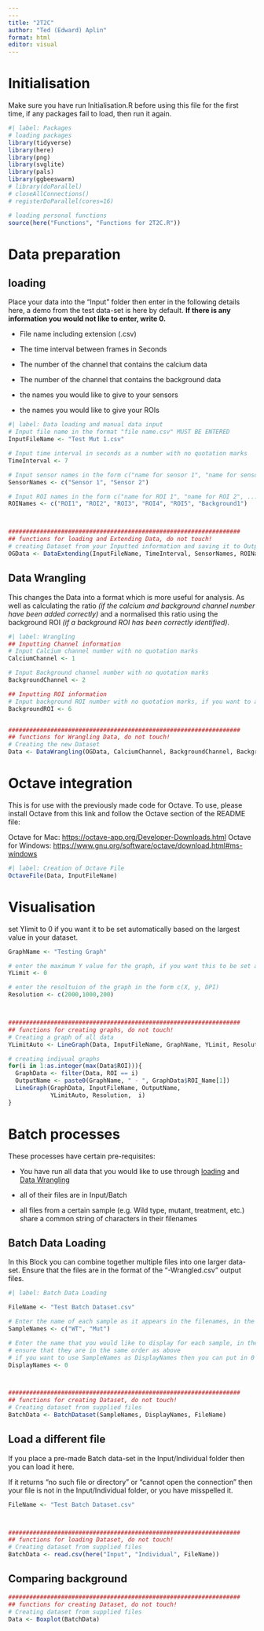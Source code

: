 ```yaml
---
---
title: "2T2C"
author: "Ted (Edward) Aplin"
format: html
editor: visual
---
```


# Initialisation

Make sure you have run Initialisation.R before using this file for the first time, if any packages fail to load, then run it again.

```r
#| label: Packages
# loading packages
library(tidyverse)
library(here)
library(png)
library(svglite)
library(pals)
library(ggbeeswarm)
# library(doParallel)
# closeAllConnections()
# registerDoParallel(cores=16)

# loading personal functions
source(here("Functions", "Functions for 2T2C.R"))
```

# Data preparation

## loading

Place your data into the "Input" folder then enter in the following details here, a demo from the test data-set is here by default. **If there is any information you would not like to enter, write 0.**

-   File name including extension (.csv)

-   The time interval between frames in Seconds

-   The number of the channel that contains the calcium data

-   The number of the channel that contains the background data

-   the names you would like to give to your sensors

-   the names you would like to give your ROIs

```r
#| label: Data loading and manual data input
# Input file name in the format "file name.csv" MUST BE ENTERED
InputFileName <- "Test Mut 1.csv"

# Input time interval in seconds as a number with no quotation marks
TimeInterval <- 7

# Input sensor names in the form c("name for sensor 1", "name for sensor 2", ...)
SensorNames <- c("Sensor 1", "Sensor 2")

# Input ROI names in the form c("name for ROI 1", "name for ROI 2", ...)
ROINames <- c("ROI1", "ROI2", "ROI3", "ROI4", "ROI5", "Background1")



##################################################################
## functions for loading and Extending Data, do not touch!
# creating Dataset from your Inputted information and saving it to Output/Data
OGData <- DataExtending(InputFileName, TimeInterval, SensorNames, ROINames)
```

## Data Wrangling

This changes the Data into a format which is more useful for analysis. As well as calculating the ratio *(if the calcium and background channel number have been added correctly)* and a normalised this ratio using the background ROI *(if a background ROI has been correctly identified)*.

```r
#| label: Wrangling
## Inputting Channel information
# Input Calcium channel number with no quotation marks
CalciumChannel <- 1

# Input Background channel number with no quotation marks
BackgroundChannel <- 2

## Inputting ROI information
# Input background ROI number with no quotation marks, if you want to add multiple do it in the form c(1, 2, ...)
BackgroundROI <- 6


##################################################################
## functions for Wrangling Data, do not touch!
# Creating the new Dataset
Data <- DataWrangling(OGData, CalciumChannel, BackgroundChannel, BackgroundROI, InputFileName)
```

# Octave integration

This is for use with the previously made code for Octave. To use, please install Octave from this link and follow the Octave section of the README file:

Octave for Mac: <https://octave-app.org/Developer-Downloads.html> Octave for Windows: <https://www.gnu.org/software/octave/download.html#ms-windows>

```r
#| label: Creation of Octave File
OctaveFile(Data, InputFileName)
```

# Visualisation

set Ylimit to 0 if you want it to be set automatically based on the largest value in your dataset.

```r
GraphName <- "Testing Graph"

# enter the maximum Y value for the graph, if you want this to be set automatically put 0
YLimit <- 0

# enter the resoltuion of the graph in the form c(X, y, DPI)
Resolution <- c(2000,1000,200)



##################################################################
## functions for creating graphs, do not touch!
# Creating a graph of all data
YLimitAuto <- LineGraph(Data, InputFileName, GraphName, YLimit, Resolution)

# creating indivual graphs
for(i in 1:as.integer(max(Data$ROI))){
  GraphData <- filter(Data, ROI == i)
  OutputName <- paste0(GraphName, " - ", GraphData$ROI_Name[1])
  LineGraph(GraphData, InputFileName, OutputName, 
            YLimitAuto, Resolution,  i)
}
```

# Batch processes

These processes have certain pre-requisites:

-   You have run all data that you would like to use through [loading] and [Data Wrangling]

-   all of their files are in Input/Batch

-   all files from a certain sample (e.g. Wild type, mutant, treatment, etc.) share a common string of characters in their filenames

## Batch Data Loading

In this Block you can combine together multiple files into one larger data-set. Ensure that the files are in the format of the "-Wrangled.csv" output files.

```r
#| label: Batch Data Loading

FileName <- "Test Batch Dataset.csv"

# Enter the name of each sample as it appears in the filenames, in the format C("sample 1", "sample 2", ...)
SampleNames <- c("WT", "Mut")

# Enter the name that you would like to display for each sample, in the format C("sample 1", "sample 2", ...)
# ensure that they are in the same order as above
# if you want to use SampleNames as DisplayNames then you can put in 0
DisplayNames <- 0



##################################################################
## functions for creating Dataset, do not touch!
# Creating dataset from supplied files
BatchData <- BatchDataset(SampleNames, DisplayNames, FileName)
```

## Load a different file

If you place a pre-made Batch data-set in the Input/Individual folder then you can load it here.

If it returns "no such file or directory" or "cannot open the connection" then your file is not in the Input/Individual folder, or you have misspelled it.

```r
FileName <- "Test Batch Dataset.csv"



##################################################################
## functions for loading Dataset, do not touch!
# Creating dataset from supplied files
BatchData <- read.csv(here("Input", "Individual", FileName))
```

## Comparing background

```r
##################################################################
## functions for creating Dataset, do not touch!
# Creating dataset from supplied files
Data <- Boxplot(BatchData)
```
